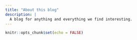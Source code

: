```yaml
---
title: "About this blog"
description: |
  A blog for anything and everything we find interesting.
---
```


```r
knitr::opts_chunk$set(echo = FALSE)
```
